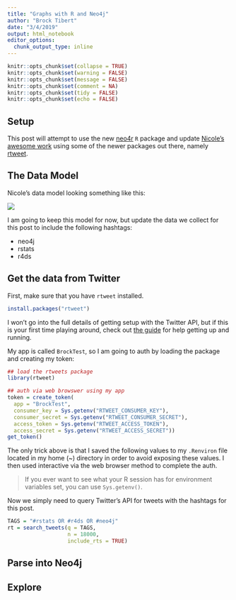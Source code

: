 ```yaml
---
title: "Graphs with R and Neo4j"
author: "Brock Tibert"
date: "3/4/2019"
output: html_notebook
editor_options: 
  chunk_output_type: inline
---
```


```r
knitr::opts_chunk$set(collapse = TRUE)
knitr::opts_chunk$set(warning = FALSE)
knitr::opts_chunk$set(message = FALSE)
knitr::opts_chunk$set(comment = NA)
knitr::opts_chunk$set(tidy = FALSE)
knitr::opts_chunk$set(echo = FALSE)
```

## Setup

This post will attempt to use the new [neo4r](https://github.com/neo4j-rstats/neo4r) `R` package and update [Nicole's awesome work](http://nicolewhite.github.io/neo4j-rstats/graphs-r-neo4j/#1) using some of the newer packages out there, namely [rtweet](https://github.com/mkearney/rtweet).


## The Data Model

Nicole's data model looking something like this:

![](http://i.imgur.com/W8mzgVZ.png)



I am going to keep this model for now, but update the data we collect for this post to include the following hashtags:

- neo4j
- rstats
- r4ds



## Get the data from Twitter

First, make sure that you have `rtweet` installed.

```r
install.packages("rtweet")
```

I won't go into the full details of getting setup with the Twitter API, but if this is your first time playing around, check out [the guide](https://rtweet.info/articles/auth.html) for help getting up and running.

My app is called `BrockTest`, so I am going to auth by loading the package and creating my token:


```r
## load the rtweets package
library(rtweet)

## auth via web browswer using my app
token = create_token(
  app = "BrockTest",
  consumer_key = Sys.getenv("RTWEET_CONSUMER_KEY"),
  consumer_secret = Sys.getenv("RTWEET_CONSUMER_SECRET"),
  access_token = Sys.getenv("RTWEET_ACCESS_TOKEN"),
  access_secret = Sys.getenv("RTWEET_ACCESS_SECRET"))
get_token()
```


The only trick above is that I saved the following values to my `.Renviron` file located in my home (~) directory in order to avoid exposing these values. I then used interactive via the web browser method to complete the auth.

>  If you ever want to see what your R session has for environment variables set, you can use `Sys.getenv()`.

Now we simply need to query Twitter's API for tweets with the hashtags for this post.

```r
TAGS = "#rstats OR #r4ds OR #neo4j"
rt = search_tweets(q = TAGS,
                   n = 18000,
                   include_rts = TRUE)
```



## Parse into Neo4j



## Explore
